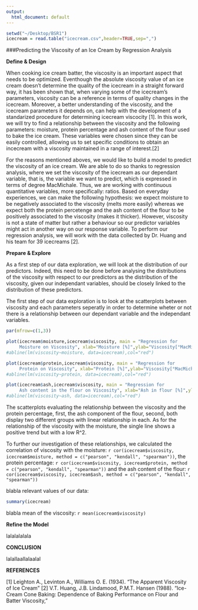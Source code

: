 ```yaml
---
output:
  html_document: default
---
```

```r
setwd("~/Desktop/BSR1")
icecream = read.table("icecream.csv",header=TRUE,sep=",")
```


###Predicting the Viscosity of an Ice Cream by Regression Analysis

 
 **Define & Design**
 
 When cooking ice cream batter, the viscosity is an important aspect that needs to be optimized. Eventhough the absolute viscosity value of an ice cream doesn't determine the quality of the icecream in a straight forward way, it has been shown that, when varying some of the icecream's parameters, viscosity can be a reference in terms of quality changes in the icecream. Moreover, a better understanding of the viscosity, and the icecream parameters it depends on, can help with the development of a standarized procedure for determining icecream viscocity [1].
 In this work, we will try to find a relationship between the viscosity and the following parameters: moisture, protein percentage and ash content of the flour used to bake the ice cream. These variables were chosen since they can be easily controlled, allowing us to set specific conditions to obtain an incecream with a viscosity maintained in a range of interest.[2]
 
 For the reasons mentioned aboves, we would like to build a model to predict the viscosity of an ice cream. We are able to do so thanks to regression analysis, where we set the viscosity of the icecream as our dependant variable, that is, the variable we want to predict, which is expressed in terms of degree MacMichale. Thus, we are working with continuous quantitative variables, more specifically: ratios. 
 Based on everyday experiences, we can make the following hypothesis: we expect moisture to be negatively associated to the viscosity (melts more easily) whereas we expect both the protein percetenge and the ash content of the flour to be positively associated to the viscosity (makes it thicker). However, viscosity is not a state of matter but rather a behaviour so our predictor variables might act in another way on our response variable. 
  To perform our regression analysis, we will work with the data collected by Dr. Huang and his team for 39 icecreams [2].
 
 **Prepare & Explore**
 
  As a first step of our data exploration, we will look at the distribution of our predictors. Indeed, this need to be done before analysing the distributions of the viscosity with respect to our predictors as the distribution of the viscosity, given our independant variables, should be closely linked to the distribution of these predictors.
 
 
 
 
 The first step of our data exploration is to look at the scatterplots between viscosity and each parameters seperatly in order to determine wheter or not there is a relationship between our dependant variable and the independant variables.
 
```r

par(mfrow=c(1,3))

plot(icecream$moisture,icecream$viscosity, main = "Regression for 
     Moisture on Viscosity", xlab="Moisture [%]",ylab="Viscosity[°MacMichale]") 
#abline(lm(viscosity~moisture, data=icecream),col="red")

plot(icecream$protein,icecream$viscosity, main = "Regression for 
     Protein on Viscosity", xlab="Protein [%]",ylab="Viscosity[°MacMichale]") 
#abline(lm(viscosity~protein, data=icecream),col="red")

plot(icecream$ash,icecream$viscosity, main = "Regression for 
     Ash content in the flour on Viscosity", xlab="Ash in flour [%]",ylab="Viscosity[°MacMichale]") 
#abline(lm(viscosity~ash, data=icecream),col="red")
```

The scatterplots evaluating the relationship between the viscosity and the protein percentage, first, the ash component of the flour, second, both display two different groups with linear relationship in each. As for the relationship of the viscosity with the moisture, the single line shows a positive trend but with a low R^2.

To further our investigation of these relationships, we calculated the correlation of viscosity with the moisture: `r cor(icecream$viscosity, icecream$moisture, method = c("pearson", "kendall", "spearman"))`, the protein percentage: `r cor(icecream$viscosity, icecream$protein, method = c("pearson", "kendall", "spearman"))` and the ash content of the flour: `r cor(icecream$viscosity, icecream$ash, method = c("pearson", "kendall", "spearman"))`

blabla relevant values of our data:
```r
summary(icecream)
```

blabla mean of the viscosity: `r mean(icecream$viscosity)`


**Refine the Model**

lalalalalala 
 
 **CONCLUSION**
 
lalallaallalaalal

**REFERENCES**

[1]  Leighton A., Levinton A., Williams O. E. (1934). "The Apparent Viscosity of Ice Cream"
[2] V.T. Huang, J.B. Lindamood, P.M.T. Hansen (1988). "Ice-Cream Cone
Baking: Dependence of Baking Performance on Flour and Batter Viscosity,"
